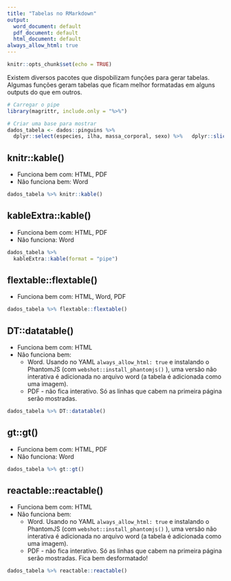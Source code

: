 ```yaml
---
title: "Tabelas no RMarkdown"
output:
  word_document: default
  pdf_document: default
  html_document: default
always_allow_html: true
---
```


```r
knitr::opts_chunk$set(echo = TRUE)
```

Existem diversos pacotes que dispobilizam funções para gerar tabelas. Algumas funções geram tabelas que ficam melhor formatadas em alguns outputs do que em outros. 

```r
# Carregar o pipe
library(magrittr, include.only = "%>%")

# Criar uma base para mostrar 
dados_tabela <- dados::pinguins %>%
  dplyr::select(especies, ilha, massa_corporal, sexo) %>%   dplyr::slice(1:20)
```

## knitr::kable()

- Funciona bem com: HTML, PDF
- Não funciona bem: Word

```r
dados_tabela %>% knitr::kable()
```


##  kableExtra::kable()

- Funciona bem com: HTML, PDF
- Não funciona: Word

```r
dados_tabela %>%
  kableExtra::kable(format = "pipe")
```


## flextable::flextable()


- Funciona bem com: HTML, Word, PDF


```r
dados_tabela %>% flextable::flextable()
```


## DT::datatable()

- Funciona bem com: HTML
- Não funciona bem: 
  - Word. Usando no YAML `always_allow_html: true` e instalando o PhantomJS (com `webshot::install_phantomjs()` ), uma versão não interativa é adicionada no arquivo word (a tabela é adicionada como uma imagem).
  - PDF - não fica interativo. Só as linhas que cabem na primeira página serão mostradas.


```r
dados_tabela %>% DT::datatable()
```


## gt::gt()

- Funciona bem com: HTML, PDF
- Não funciona: Word


```r
dados_tabela %>% gt::gt()
```
## reactable::reactable()

- Funciona bem com: HTML
- Não funciona bem: 
  - Word. Usando no YAML `always_allow_html: true` e instalando o PhantomJS (com `webshot::install_phantomjs()` ), uma versão não interativa é adicionada no arquivo word (a tabela é adicionada como uma imagem).
  - PDF - não fica interativo. Só as linhas que cabem na primeira página serão mostradas. Fica bem desformatado!


```r
dados_tabela %>% reactable::reactable()
```

